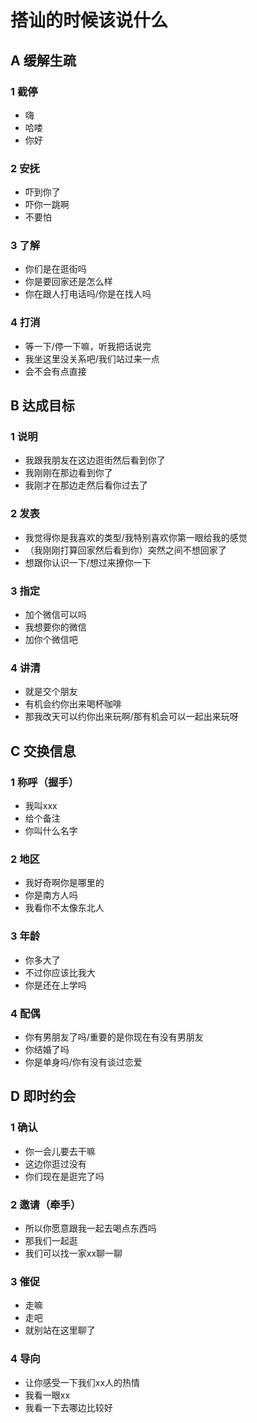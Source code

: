 # 搭讪的时候该说什么

## A 缓解生疏

### 1 截停

- 嗨
- 哈喽
- 你好

### 2 安抚

- 吓到你了
- 吓你一跳啊
- 不要怕

### 3 了解

- 你们是在逛街吗
- 你是要回家还是怎么样
- 你在跟人打电话吗/你是在找人吗

### 4 打消

- 等一下/停一下嘛，听我把话说完
- 我坐这里没关系吧/我们站过来一点
- 会不会有点直接

## B 达成目标

### 1 说明

- 我跟我朋友在这边逛街然后看到你了
- 我刚刚在那边看到你了
- 我刚才在那边走然后看你过去了

### 2 发表

- 我觉得你是我喜欢的类型/我特别喜欢你第一眼给我的感觉
- （我刚刚打算回家然后看到你）突然之间不想回家了
- 想跟你认识一下/想过来撩你一下

### 3 指定

- 加个微信可以吗
- 我想要你的微信
- 加你个微信吧

### 4 讲清

- 就是交个朋友
- 有机会约你出来喝杯咖啡
- 那我改天可以约你出来玩啊/那有机会可以一起出来玩呀

## C 交换信息

### 1 称呼（握手）

- 我叫xxx
- 给个备注
- 你叫什么名字

### 2 地区

- 我好奇啊你是哪里的
- 你是南方人吗
- 我看你不太像东北人

### 3 年龄

- 你多大了
- 不过你应该比我大
- 你是还在上学吗

### 4 配偶

- 你有男朋友了吗/重要的是你现在有没有男朋友
- 你结婚了吗
- 你是单身吗/你有没有谈过恋爱

## D 即时约会

### 1 确认

- 你一会儿要去干嘛
- 这边你逛过没有
- 你们现在是逛完了吗

### 2 邀请（牵手）

- 所以你愿意跟我一起去喝点东西吗
- 那我们一起逛
- 我们可以找一家xx聊一聊

### 3 催促

- 走嘛
- 走吧
- 就别站在这里聊了

### 4 导向

- 让你感受一下我们xx人的热情
- 我看一眼xx
- 我看一下去哪边比较好